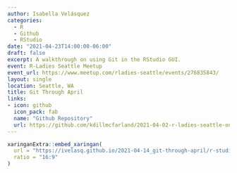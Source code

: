```yaml
---
author: Isabella Velásquez
categories:
  - R
  - Github
  - RStudio
date: "2021-04-23T14:00:00-06:00"
draft: false
excerpt: A walkthrough on using Git in the RStudio GUI.
event: R-Ladies Seattle Meetup
event_url: https://www.meetup.com/rladies-seattle/events/276835843/
layout: single
location: Seattle, WA
title: Git Through April
links:
- icon: github
  icon_pack: fab
  name: "Github Repository"
  url: https://github.com/kdillmcfarland/2021-04-02-r-ladies-seattle-online
---
```


```r
xaringanExtra::embed_xaringan(
  url = "https://ivelasq.github.io/2021-04-14_git-through-april/r-studio-gui-deck.html#1",
  ratio = "16:9"
)
```
